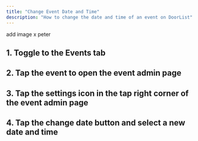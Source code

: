 ```yaml
--- 
title: "Change Event Date and Time"
description: "How to change the date and time of an event on DoorList"
---
```


add image x peter
## 1. Toggle to the Events tab 
## 2. Tap the event to open the event admin page
## 3. Tap the settings icon in the tap right corner of the event admin page
## 4. Tap the change date button and select a new date and time